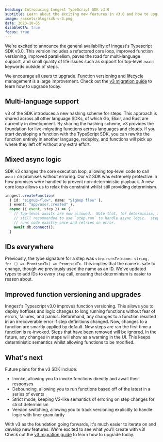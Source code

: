 ```yaml
---
heading: Introducing Inngest TypeScript SDK v3.0
subtitle: Learn about the exciting new features in v3.0 and how to upgrade.
image: /assets/blog/sdk-v-3.png
date: 2023-10-05
disableCTA: true
focus: true
---
```


We're excited to announce the general availability of Inngest's Typescript SDK v3.0.  This version includes a refactored core loop, improved function versioning, improved parallelism, paves the road for multi-language support, and small quality of life issues such as support for top-level `await` keywords outside of steps.

We encourage all users to upgrade.  Function versioning and lifecycle management is a large improvement. Check out the [v3 migration guide](/docs/sdk/migration?ref=blog-sdk-3-0) to learn how to upgrade today.

## Multi-language support

v3 of the SDK introduces a new hashing scheme for steps.  This approach is shared across all other language SDKs, of which Go, Elixir, and Rust are currently in development.  By sharing the hashing scheme, v3 provides the foundation for live-migrating functions across languages and clouds.  If you start developing a function with the TypeScript SDK, you can rewrite the function entirely in another language, redeploy, and functions will pick up where they left off without any extra effort.

## Mixed async logic

SDK v3 changes the core execution loop, allowing top-level code to call `await` on promises without erroring.  Our v2 SDK was extremely protective in how promises were handled to prevent non-deterministic playback.  A new core loop allows us to relax this constraint whilst still providing determinism.

```ts
inngest.createFunction(
  { id: "signup-flow", name: "Signup flow" },
  { event: "app/user.created" },
  async ({ event, step }) => {
    // Top-level awaits are now allowed.  Note that, for determinism, it's
    // still recommended to use `step.run` to handle async logic.  step.run
    // runs code exactly once and retries on error.
    await db.connect();
  }
```

## IDs everywhere

Previously, the type signature for a step was `step.run<T>(name: string, fn: () => Promise<T>) => Promise<T>`.  This implies that the name is safe to change, though we previously used the name as an ID.  We've updated types to add IDs to every `step` call, ensuring that determinism is easier to reason about.

## Improved function versioning and upgrades

Inngest's Typescript v3.0 improves function versioning.  This allows you to deploy hotfixes and logic changes to long running functions without fear of errors, failures, and panics.  Beforehand, any changes to a function resulted in an irrecoverable error if step definitions changed.  Now, changes to a function are smartly applied by default.  New steps are ran the first time a function is re-invoked.  Steps that have been removed will be ignored.  In the future, any changes in steps will show as a warning in the UI.  This keeps deterministic semantics whilst allowing functions to be modified.

## What's next

Future plans for the v3 SDK include:

- Invoke, allowing you to invoke functions directly and await their responses
- Debouncing, allowing you to run functions based off of the latest in a series of events
- Strict mode, keeping V2-like semantics of erroring on step changes for strict determinism
- Version switching, allowing you to track versioning explicitly to handle logic with finer granularity

With v3 as the foundation going forwards, it's much easier to iterate on and develop new features.  We're excited to see what you'll create with v3! Check out the [v3 migration guide](/docs/sdk/migration?ref=blog-sdk-3-0) to learn how to upgrade today.
